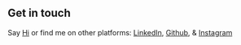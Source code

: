 ## Get in touch

Say [Hi](mailto:avi+home@subconscious.ai) or find me on other platforms: [LinkedIn](https://www.linkedin.com/in/aviyashchin), [Github](https://github.com/aviyashchin), & [Instagram](https://www.instagram.com/aviyashchin/)
